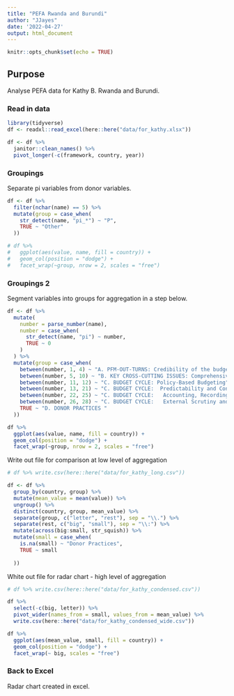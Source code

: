 ```yaml
---
title: "PEFA Rwanda and Burundi"
author: "JJayes"
date: '2022-04-27'
output: html_document
---
```


```r
knitr::opts_chunk$set(echo = TRUE)
```

## Purpose

Analyse PEFA data for Kathy B. Rwanda and Burundi.

### Read in data

```r
library(tidyverse)
df <- readxl::read_excel(here::here("data/for_kathy.xlsx"))

df <- df %>% 
  janitor::clean_names() %>% 
  pivot_longer(-c(framework, country, year))
```

### Groupings

Separate pi variables from donor variables.

```r
df <- df %>%
  filter(nchar(name) == 5) %>%
  mutate(group = case_when(
    str_detect(name, "pi_*") ~ "P",
    TRUE ~ "Other"
  ))

# df %>% 
#   ggplot(aes(value, name, fill = country)) +
#   geom_col(position = "dodge") +
#   facet_wrap(~group, nrow = 2, scales = "free")
```

### Groupings 2

Segment variables into groups for aggregation in a step below.

```r
df <- df %>%
  mutate(
    number = parse_number(name),
    number = case_when(
      str_detect(name, "pi") ~ number,
      TRUE ~ 0
    )
  ) %>%
  mutate(group = case_when(
    between(number, 1, 4) ~ "A. PFM-OUT-TURNS: Credibility of the budget",
    between(number, 5, 10) ~ "B. KEY CROSS-CUTTING ISSUES: Comprehensiveness and Transparency",
    between(number, 11, 12) ~ "C. BUDGET CYCLE: Policy-Based Budgeting",
    between(number, 13, 21) ~ "C. BUDGET CYCLE:  Predictability and Control in Budget Execution",
    between(number, 22, 25) ~ "C. BUDGET CYCLE:   Accounting, Recording and Reporting",
    between(number, 26, 28) ~ "C. BUDGET CYCLE:   External Scrutiny and Audit",
    TRUE ~ "D. DONOR PRACTICES "
  ))

df %>% 
  ggplot(aes(value, name, fill = country)) +
  geom_col(position = "dodge") +
  facet_wrap(~group, nrow = 2, scales = "free")
```

Write out file for comparison at low level of aggregation

```r
# df %>% write.csv(here::here("data/for_kathy_long.csv"))
```


```r
df <- df %>% 
  group_by(country, group) %>% 
  mutate(mean_value = mean(value)) %>% 
  ungroup() %>% 
  distinct(country, group, mean_value) %>% 
  separate(group, c("letter", "rest"), sep = "\\.") %>% 
  separate(rest, c("big", "small"), sep = "\\:") %>% 
  mutate(across(big:small, str_squish)) %>% 
  mutate(small = case_when(
    is.na(small) ~ "Donor Practices",
    TRUE ~ small
    
  ))
```

White out file for radar chart - high level of aggregation

```r
# df %>% write.csv(here::here("data/for_kathy_condensed.csv"))

df %>% 
  select(-c(big, letter)) %>% 
  pivot_wider(names_from = small, values_from = mean_value) %>% 
  write.csv(here::here("data/for_kathy_condensed_wide.csv"))

df %>% 
  ggplot(aes(mean_value, small, fill = country)) +
  geom_col(position = "dodge") +
  facet_wrap(~ big, scales = "free")
```


### Back to Excel

Radar chart created in excel.

